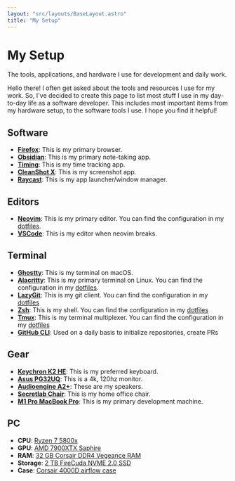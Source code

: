 ```yaml
---
layout: "src/layouts/BaseLayout.astro"
title: "My Setup"
---
```


<div class="container mx-auto px-4">
  <h1 class="text-3xl font-bold mb-6 leading-tight">My Setup</h1>
  <p class="mb-8 text-gray-600 dark:text-gray-300">The tools, applications, and hardware I use for development and daily work.</p>
  
  <div class="bg-white dark:bg-gray-800 rounded-lg shadow-md p-6 mb-8 prose dark:prose-invert max-w-none">
    
Hello there! I often get asked about the tools and resources I use for my work. So, I've decided to create this page to list most stuff I use in my day-to-day life as a software developer. This includes most important items from my hardware setup, to the software tools I use. I hope you find it helpful!

## Software

- **[Firefox](https://www.mozilla.org/en-US/firefox/new/)**: This is my primary browser.
- **[Obsidian](https://obsidian.md/)**: This is my primary note-taking app.
- **[Timing](https://timingapp.com/)**: This is my time tracking app.
- **[CleanShot X](https://cleanshot.com/)**: This is my screenshot app.
- **[Raycast](https://www.raycast.com/)**: This is my app launcher/window manager.

## Editors

- **[Neovim](https://neovim.io/)**: This is my primary editor. You can find the configuration in my [dotfiles](https://github.com/CuddlyBunion341/dotfiles/tree/main/.config/nvim).
- **[VSCode](https://code.visualstudio.com/)**: This is my editor when neovim breaks.

## Terminal

- **[Ghostty](https://ghostty.org/)**: This is my terminal on macOS.
- **[Alacritty](https://github.com/alacritty/alacritty)**: This is my primary terminal on Linux. You can find the configuration in my [dotfiles](https://github.com/CuddlyBunion341/dotfiles/blob/main/.config/alacritty/alacritty.toml).
- **[LazyGit](https://github.com/jesseduffield/lazygit)**: This is my git client. You can find the configuration in my [dotfiles](https://github.com/CuddlyBunion341/dotfiles/blob/main/lazygit/config.yml)
- **[Zsh](https://ohmyz.sh/)**: This is my shell. You can find the configuration in my [dotfiles](https://github.com/CuddlyBunion341/dotfiles/.zshrc)
- **[Tmux](https://github.com/tmux/tmux/wiki)**: This is my terminal multiplexer. You can find the configuration in my [dotfiles](https://github.com/CuddlyBunion341/dotfiles/blob/main/.tmux.conf)
- **[GitHub CLI](https://cli.github.com/)**: Used on a daily basis to initialize repositories, create PRs

## Gear

- **[Keychron K2 HE](https://www.keychron.com/pages/keychron-k2-he-landing-page)**: This is my preferred keyboard.
- **[Asus PG32UQ](https://www.asus.com/Displays-Desktops/Monitors/All-series/ROG-SWIFT-PG32UQ/)**: This is a 4k, 120hz monitor.
- **[Audioengine A2+](https://audioengineusa.com/shop/wirelessspeakers/a2-wireless-computer-speakers/)**: These are my speakers.
- **[Secretlab Chair](https://www.secretlab.co/)**: This is my home office chair.
- **[M1 Pro MacBook Pro](https://www.apple.com/macbook-pro-14-and-16/)**: This is my primary development machine.

## PC

- **CPU**: [Ryzen 7 5800x](https://www.amd.com/en/products/processors/desktops/ryzen/5000-series/amd-ryzen-7-5800x.html)
- **GPU**: [AMD 7900XTX Saphire](https://www.sapphiretech.com/en/consumer/nitro-radeon-rx-7900-xtx-vaporx-24g-gddr6)
- **RAM**: [32 GB Corsair DDR4 Vegeance RAM](https://www.corsair.com/us/en/p/memory/cmw32gx4m2e3200c16/vengeancea-rgb-pro-32gb-2-x-16gb-ddr4-dram-3200mhz-c16-memory-kit-a-black-cmw32gx4m2e3200c16)
- **Storage**: [2 TB FireCuda NVME 2.0 SSD](https://www.seagate.com/de/de/products/gaming-drives/pc-gaming/firecuda-530-ssd/)
- **Case**: [Corsair 4000D airflow case](https://www.corsair.com/us/en/p/pc-cases/cc-9011241-ww/icue-4000d-rgb-airflow-mid-tower-case-true-white-3x-af120-rgb-elite-white-fans-icue-lighting-node-pro-controller-high-airflow-design-cc-9011241-ww)

</div>
</div>
